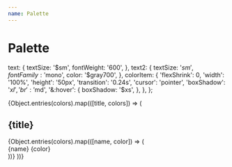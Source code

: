 ```yaml
---
name: Palette
---
```



# Palette

  text: {
    textSize: '$sm',
    fontWeight: '600',
  },
  text2: {
    textSize: '$sm',
    fontFamily: '$mono',
    color: '$gray700',
  },
  colorItem: {
    'flexShrink': 0,
    'width': '100%',
    'height': '50px',
    'transition': '0.24s',
    'cursor': 'pointer',
    'boxShadow': '$xl',
    'br': '$md',
    '&:hover': {
      boxShadow: '$xs',
    },
  },
};

<Box>
  {Object.entries(colors).map(([title, colors]) => (
    <React.Fragment key={title}>
      <h2>{title}</h2>
      <Flex gap="4" wrap="nowrap" css={{ overflow: 'auto' }}>
        {Object.entries(colors).map(([name, color]) => (
          <Flex flow="column" cross="start" gap="3" key={name}>
            <Box
              css={styles.colorItem}
              bc={`$${name}`}
              boxShadow={`0 4px 6px -1px $colors$${name}, 0 2px 4px -1px rgba(0, 0, 0, 0.06)`}
            />
            <div>
              <Box css={styles.text}>{name}</Box>
              <Box css={styles.text2}>{color}</Box>
            </div>
          </Flex>
        ))}
      </Flex>
    </React.Fragment>
  ))}
</Box>
